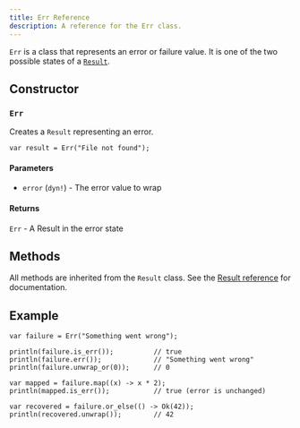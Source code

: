 ---
title: Err Reference
description: A reference for the Err class.
---

`Err` is a class that represents an error or failure value. It is one of the two possible states of a [`Result`](/reference/api/result/).

## Constructor

### `Err`

Creates a `Result` representing an error.

```ql
var result = Err("File not found");
```

#### Parameters

- `error` (`dyn!`) - The error value to wrap

#### Returns

`Err` - A Result in the error state

## Methods

All methods are inherited from the `Result` class. See the [Result reference](/reference/api/result/) for documentation.

## Example

```ql
var failure = Err("Something went wrong");

println(failure.is_err());          // true
println(failure.err());             // "Something went wrong"
println(failure.unwrap_or(0));      // 0

var mapped = failure.map((x) -> x * 2);
println(mapped.is_err());           // true (error is unchanged)

var recovered = failure.or_else(() -> Ok(42));
println(recovered.unwrap());        // 42
```

